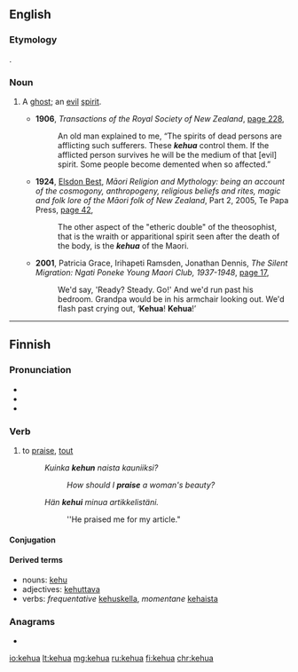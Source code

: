 ==English==

===Etymology===
{{bor|en|mi|-}}.

===Noun===
{{en-noun|s|kehua}}

# {{lb|en|New Zealand}} A [[ghost]]; an [[evil]] [[spirit]].
#* '''1906''', ''Transactions of the Royal Society of New Zealand'', [http://books.google.com.au/books?id=rC6-CwFDT4IC&q=%22kehua%22&dq=%22kehua%22&hl=en&ei=NpehTbLFIM_BcZmDxf0B&sa=X&oi=book_result&ct=result&resnum=10&ved=0CFMQ6AEwCQ page 228],
#*: An old man explained to me, “The spirits of dead persons are afflicting such sufferers. These '''''kehua''''' control them. If the afflicted person survives he will be the medium of that [evil] spirit. Some people become demented when so affected.”
#* '''1924''', [[w:Elsdon Best|Elsdon Best]], ''Māori Religion and Mythology: being an account of the cosmogony, anthropogeny, religious beliefs and rites, magic and folk lore of the Māori folk of New Zealand'', Part 2, 2005, Te Papa Press, [http://books.google.com.au/books?id=GZLXAAAAMAAJ&q=%22kehua%22&dq=%22kehua%22&hl=en&ei=fqKhTd3oA5m0cK2BsYAC&sa=X&oi=book_result&ct=result&resnum=4&ved=0CDUQ6AEwAzgK page 42],
#*: The other aspect of the "etheric double" of the theosophist, that is the wraith or apparitional spirit seen after the death of the body, is the '''''kehua''''' of the Maori.
#* '''2001''', Patricia Grace, Irihapeti Ramsden, Jonathan Dennis, ''The Silent Migration: Ngati Poneke Young Maori Club, 1937-1948'', [http://books.google.com.au/books?id=WRSCu-TOufIC&pg=PA17&dq=%22kehua%22&hl=en&ei=5qmhTfvMN4HZcabYgP4B&sa=X&oi=book_result&ct=result&resnum=7&ved=0CEYQ6AEwBjgo#v=onepage&q=%22kehua%22&f=false page 17],
#*: We'd say, 'Ready? Steady. Go!' And we'd run past his bedroom. Grandpa would be in his armchair looking out. We'd flash past crying out, ‘'''Kehua'''! '''Kehua'''!’

----

==Finnish==
{{Finnish index|k|e}}

===Pronunciation===
* {{IPA|[ˈke̞ɦuɑˣ]|lang=fi}}
* {{hyphenation|ke|hu|a|lang=fi}}
* {{rhymes|ɑ|lang=fi}}

===Verb===
{{fi-verb}}

# {{lb|fi|transitive}} to [[praise]], [[tout]]
#: ''Kuinka '''kehun''' naista kauniiksi?''
#:: ''How should I '''praise''' a woman's beauty?''
#: ''Hän '''kehui'''  minua artikkelistäni.''
#:: ''He praised me for my article."

====Conjugation====
{{fi-conj-sanoa|keh|||u|a}}

====Derived terms====
* nouns: [[kehu]]
* adjectives: [[kehuttava]]
* verbs: ''frequentative'' [[kehuskella]], ''momentane'' [[kehaista]]

===Anagrams===
* {{l|fi|uhkea}}

[[io:kehua]]
[[lt:kehua]]
[[mg:kehua]]
[[ru:kehua]]
[[fi:kehua]]
[[chr:kehua]]